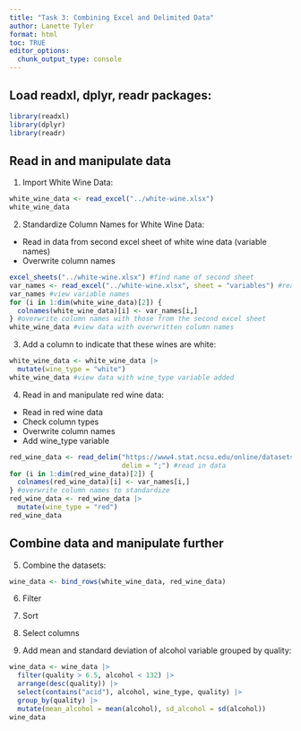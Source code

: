 ```yaml
---
title: "Task 3: Combining Excel and Delimited Data"
author: Lanette Tyler
format: html
toc: TRUE
editor_options: 
  chunk_output_type: console
---
```


## Load readxl, dplyr, readr packages:

```r
library(readxl)
library(dplyr)
library(readr)
```

## Read in and manipulate data

1.  Import White Wine Data:

```r
white_wine_data <- read_excel("../white-wine.xlsx")
white_wine_data
```

2.  Standardize Column Names for White Wine Data:

-   Read in data from second excel sheet of white wine data (variable names)
-   Overwrite column names

```r
excel_sheets("../white-wine.xlsx") #find name of second sheet
var_names <- read_excel("../white-wine.xlsx", sheet = "variables") #read in second sheet
var_names #view variable names
for (i in 1:dim(white_wine_data)[2]) {
  colnames(white_wine_data)[i] <- var_names[i,]
} #overwrite column names with those from the second excel sheet
white_wine_data #view data with overwritten column names
```

3.  Add a column to indicate that these wines are white:

```r
white_wine_data <- white_wine_data |>
  mutate(wine_type = "white")
white_wine_data #view data with wine_type variable added
```

4.  Read in and manipulate red wine data:

-   Read in red wine data
-   Check column types
-   Overwrite column names
-   Add wine_type variable

```r
red_wine_data <- read_delim("https://www4.stat.ncsu.edu/online/datasets/red-wine.csv", 
                            delim = ";") #read in data
for (i in 1:dim(red_wine_data)[2]) {
  colnames(red_wine_data)[i] <- var_names[i,]
} #overwrite column names to standardize
red_wine_data <- red_wine_data |> 
  mutate(wine_type = "red")
red_wine_data
```

## Combine data and manipulate further

5. Combine the datasets:

```r
wine_data <- bind_rows(white_wine_data, red_wine_data)
```

6. Filter

7. Sort

8. Select columns

9. Add mean and standard deviation of alcohol variable grouped by quality:

```r
wine_data <- wine_data |>
  filter(quality > 6.5, alcohol < 132) |>
  arrange(desc(quality)) |>
  select(contains("acid"), alcohol, wine_type, quality) |> 
  group_by(quality) |>
  mutate(mean_alcohol = mean(alcohol), sd_alcohol = sd(alcohol))
wine_data
```

